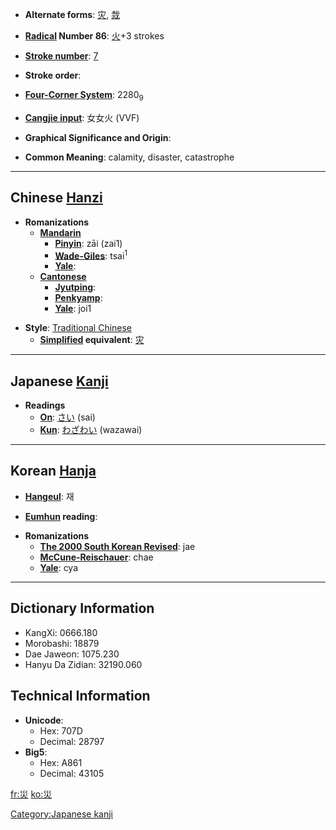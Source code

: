 * '''Alternate forms''': [[灾]], [[烖]]

* '''[[Wiktionary:Chinese radical index| Radical]] Number 86''': [[Wiktionary:Chinese radical index 火|火]]+3 strokes

* '''[[Wiktionary:Chinese total strokes index|Stroke number]]''': [[Wiktionary:Chinese total strokes index 7|7]]

* '''Stroke order''': 

* '''[[Wiktionary:Chinese four corner index|Four-Corner System]]''': 2280<sub>9</sub>

* '''[[Wiktionary:Chinese Cangjie index|Cangjie input]]''': 女女火 (VVF)

* '''Graphical Significance and Origin''': 

* '''Common Meaning''': calamity, disaster, catastrophe

----

== Chinese [[Hanzi]] ==

* '''Romanizations'''
** '''[[Mandarin]]'''
*** '''[[Pinyin]]''': zāi (zai1)
*** '''[[Wade-Giles]]''': tsai<sup>1</sup>
*** '''[[Yale]]''': 
** '''[[Cantonese]]'''
*** '''[[Jyutping]]''':
*** '''[[Penkyamp]]''': 
*** '''[[Yale]]''': joi1

* '''Style''': [[Traditional Chinese]] 
** '''[[Simplified Chinese|Simplified]] equivalent''': [[灾]]


----

== Japanese [[Kanji]] ==

* '''Readings'''
** '''[[On]]''': [[さい]] (sai)
** '''[[Kun]]''': [[わざわい]] (wazawai)


----

== Korean [[Hanja]] ==

* '''[[Hangeul]]''': 재

* '''[[Eumhun]] reading''': 

* '''Romanizations'''
** '''[[The 2000 South Korean Revised Romanization|The 2000 South Korean Revised]]''': jae
** '''[[McCune-Reischauer]]''': chae
** '''[[Yale]]''': cya

----

== Dictionary Information ==

* KangXi: 0666.180
* Morobashi: 18879
* Dae Jaweon: 1075.230
* Hanyu Da Zidian: 32190.060

== Technical Information ==

* '''Unicode''':
** Hex: 707D
** Decimal: 28797
* '''Big5''':
** Hex: A861
** Decimal: 43105

[[Category:Japanese kanji]]

[[fr:災]]
[[ko:災]]